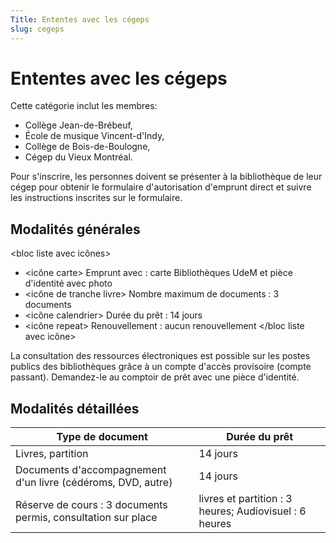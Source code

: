 ```yaml
---
Title: Ententes avec les cégeps
slug: cegeps
---
```


# Ententes avec les cégeps

Cette catégorie inclut les membres:

- Collège Jean-de-Brébeuf,
- École de musique Vincent-d'Indy,
- Collège de Bois-de-Boulogne,
- Cégep du Vieux Montréal.

Pour s'inscrire, les personnes doivent se présenter à la bibliothèque de leur cégep pour obtenir le formulaire d'autorisation d'emprunt direct et suivre les instructions inscrites sur le formulaire.

## Modalités générales

&lt;bloc liste avec icônes&gt;

- &lt;icône carte&gt; Emprunt avec : carte Bibliothèques UdeM et pièce d'identité avec photo
- &lt;icône de tranche livre&gt; Nombre maximum de documents : 3 documents
- &lt;icône calendrier&gt; Durée du prêt : 14 jours
- &lt;icône repeat&gt; Renouvellement : aucun renouvellement &lt;/bloc liste avec icône&gt;

La consultation des ressources électroniques est possible sur les postes publics des bibliothèques grâce à un compte d'accès provisoire (compte passant). Demandez-le au comptoir de prêt avec une pièce d'identité.

## Modalités détaillées

| Type de document                                              | Durée du prêt                                          |
| ------------------------------------------------------------- | ------------------------------------------------------ |
| Livres, partition                                             | 14 jours                                               |
| Documents d'accompagnement d'un livre (cédéroms, DVD, autre)  | 14 jours                                               |
| Réserve de cours : 3 documents permis, consultation sur place | livres et partition : 3 heures; Audiovisuel : 6 heures |
